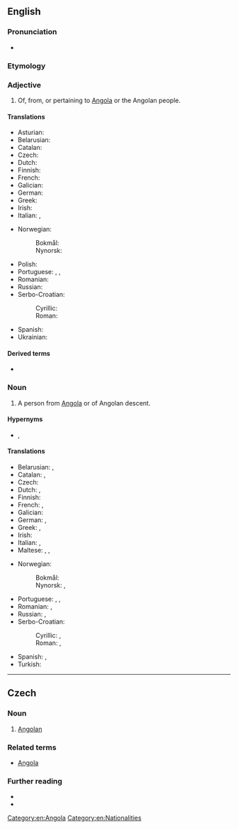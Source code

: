 {{also|angolan}}
==English==

===Pronunciation===
* {{a|US}} {{IPA|/æŋˈɡoʊlən/|lang=en}}

===Etymology===
{{suffix|en|Angola|an}}

===Adjective===
{{en-adj|-}}

# Of, from, or pertaining to [[Angola]] or the Angolan people.

====Translations====
{{trans-top|of, from or pertaining to Angola or its people}}
* Asturian: {{t+|ast|angolanu}}
* Belarusian: {{t|be|анго́льскі|m|sc=Cyrl}}
* Catalan: {{t|ca|angolès}}
* Czech: {{t+|cs|angolský}}
* Dutch: {{t+|nl|Angolees}}
* Finnish: {{t+|fi|angolalainen}}
* French: {{t+|fr|angolais}}
* Galician: {{t|gl|angolano}}
* German: {{t+|de|angolanisch}}
* Greek: {{t|el|αγκολέζικος}}
* Irish: {{t|ga|Angólach}}
* Italian: {{t+|it|angolano}}, {{t|it|angolese}}
{{trans-mid}}
* Norwegian:
*: Bokmål: {{t|nb|angolansk}}
*: Nynorsk: {{t+|nn|angolansk}}
* Polish: {{t+|pl|angolski}}
* Portuguese: {{t+|pt|angola}}, {{t+|pt|angolano}}, {{t|pt|angolense}}
* Romanian: {{t+|ro|angolez}}
* Russian: {{t+|ru|анго́льский}}
* Serbo-Croatian:
*: Cyrillic: {{t|sh|анголски}}
*: Roman: {{t+|sh|àngolskī}}
* Spanish: {{t+|es|angoleño}}
* Ukrainian: {{t|uk|анго́льський|m|sc=Cyrl}}
{{trans-bottom}}

====Derived terms====
* {{l|en|Angolanness}}

===Noun===
{{en-noun}}

# A person from [[Angola]] or of Angolan descent.

====Hypernyms====
* {{l|en|sub-Saharan}}, {{l|en|African}}

====Translations====
{{trans-top|person from Angola or of Angolan descent}}
* Belarusian: {{t|be|анго́лец|m|sc=Cyrl}}, {{t|be|анго́лка|f|sc=Cyrl}}
* Catalan: {{t|ca|angolès|m}}, {{t|ca|angolesa|f}}
* Czech: {{t|cs|Angolan|m}}
* Dutch: {{t+|nl|Angolees|m}}, {{t+|nl|Angolese|f}}
* Finnish: {{t+|fi|angolalainen}}
* French: {{t+|fr|Angolais|m}}, {{t+|fr|Angolaise|f}}
* Galician: {{t|gl|angolano}}
* German: {{t+|de|Angolaner|m}}, {{t+|de|Angolanerin|f}}
* Greek: {{t+|el|Αγκολέζος|m}}, {{t|el|Αγκολέζα|f}}
* Irish: {{t|ga|Angólach|m}}
* Italian: {{t+|it|angolano|m}}, {{t|it|angolana|f}}
* Maltese: {{t|mt|Angolan|m}}, {{t|mt|Angolana|f}}, {{t|mt|Angolani|p}}
{{trans-mid}}
* Norwegian:
*: Bokmål: {{t+|nb|angolaner|m}}
*: Nynorsk: {{t+|nn|angolan|m}}, {{t+|nn|angolanar|m}}
* Portuguese: {{t+|pt|angola|m|f}}, {{t+|pt|angolano|m}}, {{t|pt|angolense|m|f}}
* Romanian: {{t+|ro|angolez|m}}, {{t+|ro|angoleză|f}}
* Russian: {{t+|ru|анго́лец|m}}, {{t+|ru|анго́лка|f}}
* Serbo-Croatian:
*: Cyrillic: {{t|sh|Анголац|m}}, {{t|sh|Анголка|f}}
*: Roman: {{t+|sh|Angólac|m}}, {{t|sh|Àngōlka|f}}
* Spanish: {{t+|es|angoleño|m}}, {{t+|es|angoleña|f}}
* Turkish: {{t+|tr|Angolalı}}
{{trans-bottom}}

[[Category:en:Angola]]
[[Category:en:Nationalities]]

----

==Czech==

===Noun===
{{cs-noun|g=m}}

# [[#English|Angolan]]

===Related terms===
* [[Angola]]

===Further reading===
* {{R:KNLA}}
* {{R:Nase rec|artno=6975|title=Obyvatelská jména tvořená ze jmen států a územních celků}}